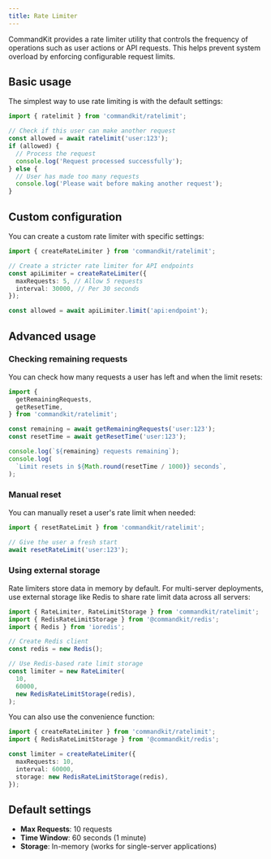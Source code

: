 ```yaml
---
title: Rate Limiter
---
```


CommandKit provides a rate limiter utility that controls the frequency
of operations such as user actions or API requests. This helps prevent
system overload by enforcing configurable request limits.

## Basic usage

The simplest way to use rate limiting is with the default settings:

```typescript
import { ratelimit } from 'commandkit/ratelimit';

// Check if this user can make another request
const allowed = await ratelimit('user:123');
if (allowed) {
  // Process the request
  console.log('Request processed successfully');
} else {
  // User has made too many requests
  console.log('Please wait before making another request');
}
```

## Custom configuration

You can create a custom rate limiter with specific settings:

```typescript
import { createRateLimiter } from 'commandkit/ratelimit';

// Create a stricter rate limiter for API endpoints
const apiLimiter = createRateLimiter({
  maxRequests: 5, // Allow 5 requests
  interval: 30000, // Per 30 seconds
});

const allowed = await apiLimiter.limit('api:endpoint');
```

## Advanced usage

### Checking remaining requests

You can check how many requests a user has left and when the limit
resets:

```typescript
import {
  getRemainingRequests,
  getResetTime,
} from 'commandkit/ratelimit';

const remaining = await getRemainingRequests('user:123');
const resetTime = await getResetTime('user:123');

console.log(`${remaining} requests remaining`);
console.log(
  `Limit resets in ${Math.round(resetTime / 1000)} seconds`,
);
```

### Manual reset

You can manually reset a user's rate limit when needed:

```typescript
import { resetRateLimit } from 'commandkit/ratelimit';

// Give the user a fresh start
await resetRateLimit('user:123');
```

### Using external storage

Rate limiters store data in memory by default. For multi-server
deployments, use external storage like Redis to share rate limit data
across all servers:

```typescript
import { RateLimiter, RateLimitStorage } from 'commandkit/ratelimit';
import { RedisRateLimitStorage } from '@commandkit/redis';
import { Redis } from 'ioredis';

// Create Redis client
const redis = new Redis();

// Use Redis-based rate limit storage
const limiter = new RateLimiter(
  10,
  60000,
  new RedisRateLimitStorage(redis),
);
```

You can also use the convenience function:

```typescript
import { createRateLimiter } from 'commandkit/ratelimit';
import { RedisRateLimitStorage } from '@commandkit/redis';

const limiter = createRateLimiter({
  maxRequests: 10,
  interval: 60000,
  storage: new RedisRateLimitStorage(redis),
});
```

## Default settings

- **Max Requests**: 10 requests
- **Time Window**: 60 seconds (1 minute)
- **Storage**: In-memory (works for single-server applications)

